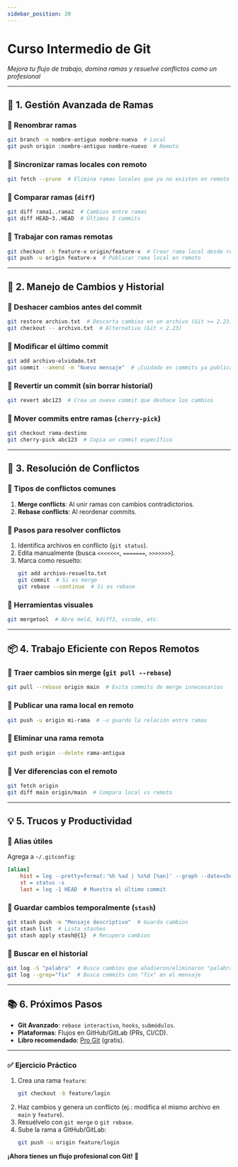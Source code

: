 ```yaml
---
sidebar_position: 20
---
```


# Curso Intermedio de Git  
*Mejora tu flujo de trabajo, domina ramas y resuelve conflictos como un profesional*  

---

## 📌 1. Gestión Avanzada de Ramas  

### **🔹 Renombrar ramas**  
```bash
git branch -m nombre-antiguo nombre-nuevo  # Local
git push origin :nombre-antiguo nombre-nuevo  # Remoto
```

### **🔹 Sincronizar ramas locales con remoto**  
```bash
git fetch --prune  # Elimina ramas locales que ya no existen en remoto
```

### **🔹 Comparar ramas (`diff`)**  
```bash
git diff rama1..rama2  # Cambios entre ramas
git diff HEAD~3..HEAD  # Últimos 3 commits
```

### **🔹 Trabajar con ramas remotas**  
```bash
git checkout -b feature-x origin/feature-x  # Crear rama local desde remoto
git push -u origin feature-x  # Publicar rama local en remoto
```

---

## **🔄 2. Manejo de Cambios y Historial**  

### **🔹 Deshacer cambios antes del commit**  
```bash
git restore archivo.txt  # Descarta cambios en un archivo (Git >= 2.23)
git checkout -- archivo.txt  # Alternativa (Git < 2.23)
```

### **🔹 Modificar el último commit**  
```bash
git add archivo-olvidado.txt
git commit --amend -m "Nuevo mensaje"  # ¡Cuidado en commits ya publicados!
```

### **🔹 Revertir un commit (sin borrar historial)**  
```bash
git revert abc123  # Crea un nuevo commit que deshace los cambios
```

### **🔹 Mover commits entre ramas (`cherry-pick`)**  
```bash
git checkout rama-destino
git cherry-pick abc123  # Copia un commit específico
```

---

## **🚨 3. Resolución de Conflictos**  

### **🔹 Tipos de conflictos comunes**  
1. **Merge conflicts**: Al unir ramas con cambios contradictorios.  
2. **Rebase conflicts**: Al reordenar commits.  

### **🔹 Pasos para resolver conflictos**  
1. Identifica archivos en conflicto (`git status`).  
2. Edita manualmente (busca `<<<<<<<`, `=======`, `>>>>>>>`).  
3. Marca como resuelto:  
   ```bash
   git add archivo-resuelto.txt
   git commit  # Si es merge
   git rebase --continue  # Si es rebase
   ```

### **🔹 Herramientas visuales**  
```bash
git mergetool  # Abre meld, kdiff3, vscode, etc.
```

---

## **📦 4. Trabajo Eficiente con Repos Remotos**  

### **🔹 Traer cambios sin merge (`git pull --rebase`)**  
```bash
git pull --rebase origin main  # Evita commits de merge innecesarios
```

### **🔹 Publicar una rama local en remoto**  
```bash
git push -u origin mi-rama  # -u guarda la relación entre ramas
```

### **🔹 Eliminar una rama remota**  
```bash
git push origin --delete rama-antigua
```

### **🔹 Ver diferencias con el remoto**  
```bash
git fetch origin
git diff main origin/main  # Compara local vs remoto
```

---

## **💡 5. Trucos y Productividad**  

### **🔹 Alias útiles**  
Agrega a `~/.gitconfig`:  
```ini
[alias]
    hist = log --pretty=format:'%h %ad | %s%d [%an]' --graph --date=short
    st = status -s
    last = log -1 HEAD  # Muestra el último commit
```

### **🔹 Guardar cambios temporalmente (`stash`)**  
```bash
git stash push -m "Mensaje descriptivo"  # Guarda cambios
git stash list  # Lista stashes
git stash apply stash@{1}  # Recupera cambios
```

### **🔹 Buscar en el historial**  
```bash
git log -S "palabra"  # Busca cambios que añadieron/eliminaron "palabra"
git log --grep="fix"  # Busca commits con "fix" en el mensaje
```

---

## **📚 6. Próximos Pasos**  
- **Git Avanzado**: `rebase interactivo`, `hooks`, `submódulos`.  
- **Plataformas**: Flujos en GitHub/GitLab (PRs, CI/CD).  
- **Libro recomendado**: [Pro Git](https://git-scm.com/book/es/v2) (gratis).  

---

### **✅ Ejercicio Práctico**  
1. Crea una rama `feature`:  
   ```bash
   git checkout -b feature/login
   ```
2. Haz cambios y genera un conflicto (ej.: modifica el mismo archivo en `main` y `feature`).  
3. Resuélvelo con `git merge` o `git rebase`.  
4. Sube la rama a GitHub/GitLab:  
   ```bash
   git push -u origin feature/login
   ```

**¡Ahora tienes un flujo profesional con Git!** 🚀